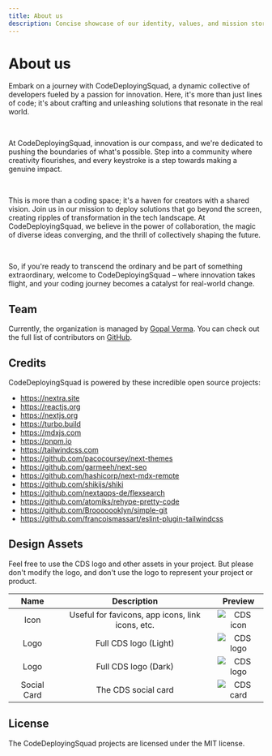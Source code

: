 ```yaml
---
title: About us
description: Concise showcase of our identity, values, and mission story ✨
---
```


# About us

Embark on a journey with CodeDeployingSquad, a dynamic collective of developers fueled by a passion for innovation. Here, it's more than just lines of code; it's about crafting and unleashing solutions that resonate in the real world.

<br />

At CodeDeployingSquad, innovation is our compass, and we're dedicated to pushing the boundaries of what's possible. Step into a community where creativity flourishes, and every keystroke is a step towards making a genuine impact.

<br />

This is more than a coding space; it's a haven for creators with a shared vision. Join us in our mission to deploy solutions that go beyond the screen, creating ripples of transformation in the tech landscape. At CodeDeployingSquad, we believe in the power of collaboration, the magic of diverse ideas converging, and the thrill of collectively shaping the future.

<br />

So, if you're ready to transcend the ordinary and be part of something extraordinary, welcome to CodeDeployingSquad – where innovation takes flight, and your coding journey becomes a catalyst for real-world change.

## Team

Currently, the organization is managed by [Gopal Verma](https://twitter.com/bettercallgopal/). You can check out the full
list of contributors on
[GitHub](https://github.com/orgs/CodeDeployingSquad/people).

## Credits

CodeDeployingSquad is powered by these incredible open source projects:

- https://nextra.site
- https://reactjs.org
- https://nextjs.org
- https://turbo.build
- https://mdxjs.com
- https://pnpm.io
- https://tailwindcss.com
- https://github.com/pacocoursey/next-themes
- https://github.com/garmeeh/next-seo
- https://github.com/hashicorp/next-mdx-remote
- https://github.com/shikijs/shiki
- https://github.com/nextapps-de/flexsearch
- https://github.com/atomiks/rehype-pretty-code
- https://github.com/Brooooooklyn/simple-git
- https://github.com/francoismassart/eslint-plugin-tailwindcss

## Design Assets

Feel free to use the CDS logo and other assets in your project. But please
don't modify the logo, and don't use the logo to represent your project or
product.

|    Name     |                   Description                    |           Preview            |
| :---------: | :----------------------------------------------: | :--------------------------: |
|    Icon     | Useful for favicons, app icons, link icons, etc. | ![CDS icon](/favicon.ico) |
|    Logo     |                 Full CDS logo (Light)                |  ![CDS logo](/CodeDeployingSquad_dark.png)   |
|    Logo     |                 Full CDS logo (Dark)                |  ![CDS logo](/CodeDeployingSquad_light.png)   |
| Social Card |              The CDS social card              |   ![CDS card](/og.jpeg)   |

## License

The CodeDeployingSquad projects are licensed under the MIT license.
